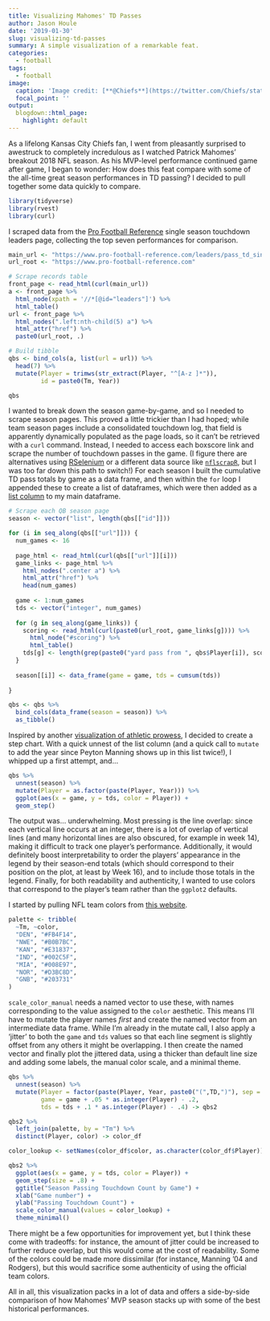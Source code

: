 ```yaml
---
title: Visualizing Mahomes' TD Passes
author: Jason Houle
date: '2019-01-30'
slug: visualizing-td-passes
summary: A simple visualization of a remarkable feat.
categories:
  - football
tags:
  - football
image:
  caption: 'Image credit: [**@Chiefs**](https://twitter.com/Chiefs/status/1081271078423531520)'
  focal_point: ''
output:
  blogdown::html_page:
    highlight: default
---
```


As a lifelong Kansas City Chiefs fan, I went from pleasantly surprised to awestruck to completely incredulous as I watched Patrick Mahomes' breakout 2018 NFL season. As his MVP-level performance continued game after game, I began to wonder: How does this feat compare with some of the all-time great season performances in TD passing? I decided to pull together some data quickly to compare.

```r
library(tidyverse)
library(rvest)
library(curl)
```

I scraped data from the [Pro Football Reference](https://www.pro-football-reference.com) single season touchdown leaders page, collecting the top seven performances for comparison.

```r
main_url <- "https://www.pro-football-reference.com/leaders/pass_td_single_season.htm"
url_root <- "https://www.pro-football-reference.com"

# Scrape records table
front_page <- read_html(curl(main_url))
a <- front_page %>%
  html_node(xpath = '//*[@id="leaders"]') %>% 
  html_table()
url <- front_page %>% 
  html_nodes(".left:nth-child(5) a") %>% 
  html_attr("href") %>% 
  paste0(url_root, .)

# Build tibble
qbs <- bind_cols(a, list(url = url)) %>% 
  head(7) %>%
  mutate(Player = trimws(str_extract(Player, "^[A-z ]*")),
         id = paste0(Tm, Year))

qbs
```

I wanted to break down the season game-by-game, and so I needed to scrape season pages. This proved a little trickier than I had hoped; while team season pages include a consolidated touchdown log, that field is apparently dynamically populated as the page loads, so it can't be retrieved with a `curl` command. Instead, I needed to access each boxscore link and scrape the number of touchdown passes in the game. (I figure there are alternatives using [RSelenium](https://cran.r-project.org/web/packages/RSelenium/) or a different data source like [`nflscrapR`](https://github.com/maksimhorowitz/nflscrapR), but I was too far down this path to switch!) For each season I built the cumulative TD pass totals by game as a data frame, and then within the `for` loop I appended these to create a list of dataframes, which were then added as a [list column](https://jennybc.github.io/purrr-tutorial/ls13_list-columns.html) to my main dataframe.

```r
# Scrape each QB season page
season <- vector("list", length(qbs[["id"]]))

for (i in seq_along(qbs[["url"]])) {
  num_games <- 16
  
  page_html <- read_html(curl(qbs[["url"]][i]))
  game_links <- page_html %>% 
    html_nodes(".center a") %>%
    html_attr("href") %>% 
    head(num_games)
  
  game <- 1:num_games
  tds <- vector("integer", num_games)
  
  for (g in seq_along(game_links)) {
    scoring <- read_html(curl(paste0(url_root, game_links[g]))) %>%
      html_node("#scoring") %>%
      html_table()
    tds[g] <- length(grep(paste0("yard pass from ", qbs$Player[i]), scoring$Detail))
  }
  
  season[[i]] <- data_frame(game = game, tds = cumsum(tds))
  
}

qbs <- qbs %>% 
  bind_cols(data_frame(season = season)) %>% 
  as_tibble()
```

Inspired by another [visualization of athletic prowess](https://www.swissinfo.ch/eng/business/age-of-success_federer-s-path-to-18-grand-slam-tennis-titles/42919320), I decided to create a step chart. With a quick unnest of the list column (and a quick call to `mutate` to add the year since Peyton Manning shows up in this list twice!), I whipped up a first attempt, and...

```r
qbs %>% 
  unnest(season) %>% 
  mutate(Player = as.factor(paste(Player, Year))) %>% 
  ggplot(aes(x = game, y = tds, color = Player)) +
  geom_step()
```

The output was... underwhelming. Most pressing is the line overlap: since each vertical line occurs at an integer, there is a lot of overlap of vertical lines (and many horizontal lines are also obscured, for example in week 14), making it difficult to track one player's performance. Additionally, it would definitely boost interpretability to order the players' appearance in the legend by their season-end totals (which should correspond to their position on the plot, at least by Week 16), and to include those totals in the legend. Finally, for both readability and authenticity, I wanted to use colors that correspond to the player's team rather than the `ggplot2` defaults.

I started by pulling NFL team colors from [this website](https://teamcolorcodes.com/nfl-team-color-codes/).

```r
palette <- tribble(
  ~Tm, ~color,
  "DEN", "#FB4F14",
  "NWE", "#B0B7BC",
  "KAN", "#E31837",
  "IND", "#002C5F",
  "MIA", "#008E97",
  "NOR", "#D3BC8D",
  "GNB", "#203731"
)
```

`scale_color_manual` needs a named vector to use these, with names corresponding to the value assigned to the `color` aesthetic. This means I'll have to mutate the player names *first* and create the named vector from an intermediate data frame. While I'm already in the mutate call, I also apply a 'jitter' to both the `game` and `tds` values so that each line segment is slightly offset from any others it might be overlapping. I then create the named vector and finally plot the jittered data, using a thicker than default line size and adding some labels, the manual color scale, and a minimal theme.

```r
qbs %>%
  unnest(season) %>%
  mutate(Player = factor(paste(Player, Year, paste0("(",TD,")"), sep = ", ")) %>% fct_inorder(),
         game = game + .05 * as.integer(Player) - .2,
         tds = tds + .1 * as.integer(Player) - .4) -> qbs2

qbs2 %>% 
  left_join(palette, by = "Tm") %>% 
  distinct(Player, color) -> color_df

color_lookup <- setNames(color_df$color, as.character(color_df$Player))

qbs2 %>% 
  ggplot(aes(x = game, y = tds, color = Player)) +
  geom_step(size = .8) +
  ggtitle("Season Passing Touchdown Count by Game") +
  xlab("Game number") +
  ylab("Passing Touchdown Count") +
  scale_color_manual(values = color_lookup) +
  theme_minimal()
```

There might be a few opportunities for improvement yet, but I think these come with tradeoffs: for instance, the amount of jitter could be increased to further reduce overlap, but this would come at the cost of readability. Some of the colors could be made more dissimilar (for instance, Manning '04 and Rodgers), but this would sacrifice some authenticity of using the official team colors.

All in all, this visualization packs in a lot of data and offers a side-by-side comparison of how Mahomes' MVP season stacks up with some of the best historical performances.
